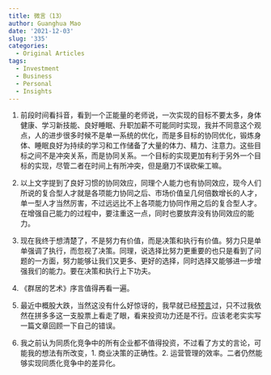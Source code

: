 ```yaml
---
title: 微言（13）
author: Guanghua Mao
date: '2021-12-03'
slug: '335'
categories:
  - Original Articles
tags:
  - Investment
  - Business
  - Personal
  - Insights
---
```


1. 前段时间看抖音，看到一个正能量的老师说，一次实现的目标不要太多，身体健康、学习新技能、良好睡眠、升职加薪不可能同时实现，我并不同意这个观点，人的进步很多时候不是单一系统的优化，而是多目标的协同优化，锻炼身体、睡眠良好为持续的学习和工作储备了大量的体力、精力、注意力。这些目标之间不是冲突关系，而是协同关系。一个目标的实现更加有利于另外一个目标的实现，尽管二者在时间上有所冲突，但是磨刀不误砍柴工嘛。

2. 以上文字提到了良好习惯的协同效应，同理个人能力也有协同效应，现今人们所说的复合型人才就是各项能力协同之后、市场价值呈几何倍数增长的人才，单一型人才当然厉害，不过远远比不上各项能力协同作用之后的复合型人才。在增强自己能力的过程中，要注重这一点，同时也要放弃没有协同效应的能力。

3. 现在我终于想清楚了，不是努力有价值，而是决策和执行有价值。努力只是单单强调了执行，而忽视了决策。同理，说选择比努力更重要的也只是看到了问题的一方面，努力能够让我们又更多、更好的选择，同时选择又能够进一步增强我们的能力。要在决策和执行上下功夫。

4. 《群居的艺术》序言值得再看一遍。

5. 最近中概股大跌，当然这没有什么好惊讶的，我早就已经[预言](https://guanghuamao.netlify.app/2021/01/02/133/)过，只不过我依然在拼多多这一支股票上看走了眼，看来投资功力还是不行。应该老老实实写一篇文章回顾一下自己的错误。

6. 我之前认为同质化竞争中的所有企业都不值得投资，不过看了方丈的言论，可能我的想法有所改变，1. 商业决策的正确性。2. 运营管理的效率。二者仍然能够实现同质化竞争中的差异化。
